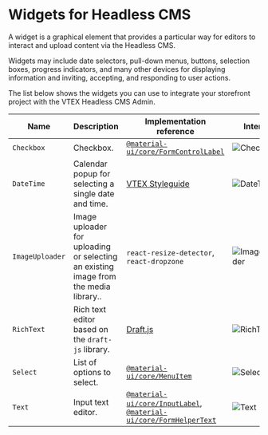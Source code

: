 # Widgets for Headless CMS

A widget is a graphical element that provides a particular way for editors to interact and upload content via the Headless CMS.

Widgets may include date selectors, pull-down menus, buttons, selection boxes, progress indicators, and many other devices for displaying information and inviting, accepting, and responding to user actions.

The list below shows the widgets you can use to integrate your storefront project with the VTEX Headless CMS Admin.

| Name            | Description  | Implementation reference | Interface |
| --------------- | ------------ | ------------------------ | --------- |
| `Checkbox`      | Checkbox. | [`@material-ui/core/FormControlLabel`](https://mui.com/material-ui/api/form-control-label/#main-content) |![Checkbox](https://vtexhelp.vtexassets.com/assets/docs/src/Checkbox___cea741ccd6cca6538ae6b700feec9b13.png) |
| `DateTime`      | Calendar popup for selecting a single date and time. | [VTEX Styleguide](https://styleguide.vtex.com/)| ![DateTime](https://vtexhelp.vtexassets.com/assets/docs/src/calendar___efa4e58e58e8869921237778f1aec6bc.png) |
| `ImageUploader` | Image uploader for uploading or selecting an existing image from the media library.. | `react-resize-detector`, `react-dropzone` |![ImageUploader](https://vtexhelp.vtexassets.com/assets/docs/src/ImageUploader___ccaebbaf4c3892e7ddd8ed0ea16da51d.png) |
| `RichText`      |  Rich text editor based on the `draft-js` library. | [Draft.js](https://github.com/facebook/draft-js) | ![RichText](https://vtexhelp.vtexassets.com/assets/docs/src/RichText___826b9e3ef1959c3fb33e4b5f437e9a5a.png) |
| `Select`        | List of options to  select. | [`@material-ui/core/MenuItem`](https://mui.com/material-ui/api/menu-item/) | ![Select](https://vtexhelp.vtexassets.com/assets/docs/src/Select___b887b32d674f4ab96abedc9da1a37716.png) |
| `Text`          | Input text editor. | [`@material-ui/core/InputLabel`](https://mui.com/material-ui/api/input-label/), [`@material-ui/core/FormHelperText`](https://mui.com/material-ui/api/form-helper-text/) | ![Text](https://vtexhelp.vtexassets.com/assets/docs/src/Text___7c1bca50c56ae574865416d43a0e607a.png) |
